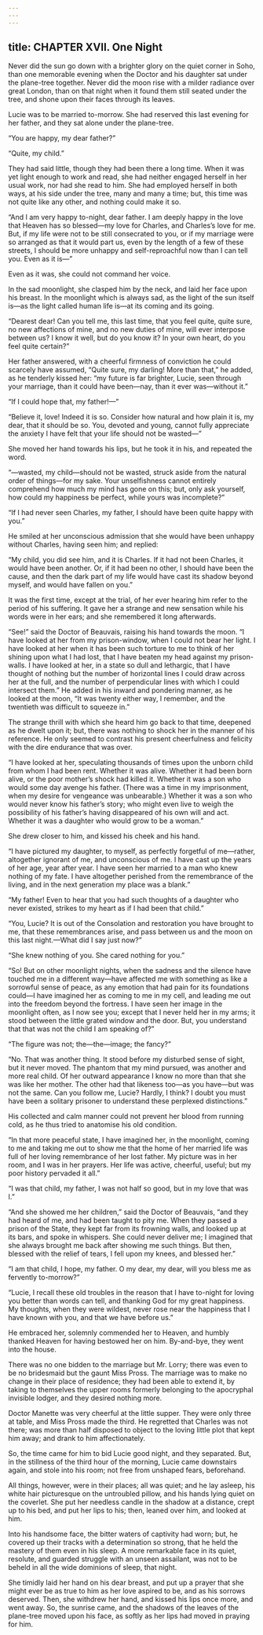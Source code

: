 ```yaml
---
---
---
```

title: CHAPTER XVII. One Night
---

Never did the sun go down with a brighter glory on the quiet corner in Soho, than one memorable evening when the Doctor and his daughter sat under the plane-tree together. Never did the moon rise with a milder radiance over great London, than on that night when it found them still seated under the tree, and shone upon their faces through its leaves.

Lucie was to be married to-morrow. She had reserved this last evening for her father, and they sat alone under the plane-tree.

“You are happy, my dear father?”

“Quite, my child.”

They had said little, though they had been there a long time. When it was yet light enough to work and read, she had neither engaged herself in her usual work, nor had she read to him. She had employed herself in both ways, at his side under the tree, many and many a time; but, this time was not quite like any other, and nothing could make it so.

“And I am very happy to-night, dear father. I am deeply happy in the love that Heaven has so blessed—my love for Charles, and Charles’s love for me. But, if my life were not to be still consecrated to you, or if my marriage were so arranged as that it would part us, even by the length of a few of these streets, I should be more unhappy and self-reproachful now than I can tell you. Even as it is—”

Even as it was, she could not command her voice.

In the sad moonlight, she clasped him by the neck, and laid her face upon his breast. In the moonlight which is always sad, as the light of the sun itself is—as the light called human life is—at its coming and its going.

“Dearest dear! Can you tell me, this last time, that you feel quite, quite sure, no new affections of mine, and no new duties of mine, will ever interpose between us? I know it well, but do you know it? In your own heart, do you feel quite certain?”

Her father answered, with a cheerful firmness of conviction he could scarcely have assumed, “Quite sure, my darling! More than that,” he added, as he tenderly kissed her: “my future is far brighter, Lucie, seen through your marriage, than it could have been—nay, than it ever was—without it.”

“If I could hope that, my father!—”

“Believe it, love! Indeed it is so. Consider how natural and how plain it is, my dear, that it should be so. You, devoted and young, cannot fully appreciate the anxiety I have felt that your life should not be wasted—”

She moved her hand towards his lips, but he took it in his, and repeated the word.

“—wasted, my child—should not be wasted, struck aside from the natural order of things—for my sake. Your unselfishness cannot entirely comprehend how much my mind has gone on this; but, only ask yourself, how could my happiness be perfect, while yours was incomplete?”

“If I had never seen Charles, my father, I should have been quite happy with you.”

He smiled at her unconscious admission that she would have been unhappy without Charles, having seen him; and replied:

“My child, you did see him, and it is Charles. If it had not been Charles, it would have been another. Or, if it had been no other, I should have been the cause, and then the dark part of my life would have cast its shadow beyond myself, and would have fallen on you.”

It was the first time, except at the trial, of her ever hearing him refer to the period of his suffering. It gave her a strange and new sensation while his words were in her ears; and she remembered it long afterwards.

“See!” said the Doctor of Beauvais, raising his hand towards the moon. “I have looked at her from my prison-window, when I could not bear her light. I have looked at her when it has been such torture to me to think of her shining upon what I had lost, that I have beaten my head against my prison-walls. I have looked at her, in a state so dull and lethargic, that I have thought of nothing but the number of horizontal lines I could draw across her at the full, and the number of perpendicular lines with which I could intersect them.” He added in his inward and pondering manner, as he looked at the moon, “It was twenty either way, I remember, and the twentieth was difficult to squeeze in.”

The strange thrill with which she heard him go back to that time, deepened as he dwelt upon it; but, there was nothing to shock her in the manner of his reference. He only seemed to contrast his present cheerfulness and felicity with the dire endurance that was over.

“I have looked at her, speculating thousands of times upon the unborn child from whom I had been rent. Whether it was alive. Whether it had been born alive, or the poor mother’s shock had killed it. Whether it was a son who would some day avenge his father. (There was a time in my imprisonment, when my desire for vengeance was unbearable.) Whether it was a son who would never know his father’s story; who might even live to weigh the possibility of his father’s having disappeared of his own will and act. Whether it was a daughter who would grow to be a woman.”

She drew closer to him, and kissed his cheek and his hand.

“I have pictured my daughter, to myself, as perfectly forgetful of me—rather, altogether ignorant of me, and unconscious of me. I have cast up the years of her age, year after year. I have seen her married to a man who knew nothing of my fate. I have altogether perished from the remembrance of the living, and in the next generation my place was a blank.”

“My father! Even to hear that you had such thoughts of a daughter who never existed, strikes to my heart as if I had been that child.”

“You, Lucie? It is out of the Consolation and restoration you have brought to me, that these remembrances arise, and pass between us and the moon on this last night.—What did I say just now?”

“She knew nothing of you. She cared nothing for you.”

“So! But on other moonlight nights, when the sadness and the silence have touched me in a different way—have affected me with something as like a sorrowful sense of peace, as any emotion that had pain for its foundations could—I have imagined her as coming to me in my cell, and leading me out into the freedom beyond the fortress. I have seen her image in the moonlight often, as I now see you; except that I never held her in my arms; it stood between the little grated window and the door. But, you understand that that was not the child I am speaking of?”

“The figure was not; the—the—image; the fancy?”

“No. That was another thing. It stood before my disturbed sense of sight, but it never moved. The phantom that my mind pursued, was another and more real child. Of her outward appearance I know no more than that she was like her mother. The other had that likeness too—as you have—but was not the same. Can you follow me, Lucie? Hardly, I think? I doubt you must have been a solitary prisoner to understand these perplexed distinctions.”

His collected and calm manner could not prevent her blood from running cold, as he thus tried to anatomise his old condition.

“In that more peaceful state, I have imagined her, in the moonlight, coming to me and taking me out to show me that the home of her married life was full of her loving remembrance of her lost father. My picture was in her room, and I was in her prayers. Her life was active, cheerful, useful; but my poor history pervaded it all.”

“I was that child, my father, I was not half so good, but in my love that was I.”

“And she showed me her children,” said the Doctor of Beauvais, “and they had heard of me, and had been taught to pity me. When they passed a prison of the State, they kept far from its frowning walls, and looked up at its bars, and spoke in whispers. She could never deliver me; I imagined that she always brought me back after showing me such things. But then, blessed with the relief of tears, I fell upon my knees, and blessed her.”

“I am that child, I hope, my father. O my dear, my dear, will you bless me as fervently to-morrow?”

“Lucie, I recall these old troubles in the reason that I have to-night for loving you better than words can tell, and thanking God for my great happiness. My thoughts, when they were wildest, never rose near the happiness that I have known with you, and that we have before us.”

He embraced her, solemnly commended her to Heaven, and humbly thanked Heaven for having bestowed her on him. By-and-bye, they went into the house.

There was no one bidden to the marriage but Mr. Lorry; there was even to be no bridesmaid but the gaunt Miss Pross. The marriage was to make no change in their place of residence; they had been able to extend it, by taking to themselves the upper rooms formerly belonging to the apocryphal invisible lodger, and they desired nothing more.

Doctor Manette was very cheerful at the little supper. They were only three at table, and Miss Pross made the third. He regretted that Charles was not there; was more than half disposed to object to the loving little plot that kept him away; and drank to him affectionately.

So, the time came for him to bid Lucie good night, and they separated. But, in the stillness of the third hour of the morning, Lucie came downstairs again, and stole into his room; not free from unshaped fears, beforehand.

All things, however, were in their places; all was quiet; and he lay asleep, his white hair picturesque on the untroubled pillow, and his hands lying quiet on the coverlet. She put her needless candle in the shadow at a distance, crept up to his bed, and put her lips to his; then, leaned over him, and looked at him.

Into his handsome face, the bitter waters of captivity had worn; but, he covered up their tracks with a determination so strong, that he held the mastery of them even in his sleep. A more remarkable face in its quiet, resolute, and guarded struggle with an unseen assailant, was not to be beheld in all the wide dominions of sleep, that night.

She timidly laid her hand on his dear breast, and put up a prayer that she might ever be as true to him as her love aspired to be, and as his sorrows deserved. Then, she withdrew her hand, and kissed his lips once more, and went away. So, the sunrise came, and the shadows of the leaves of the plane-tree moved upon his face, as softly as her lips had moved in praying for him.
